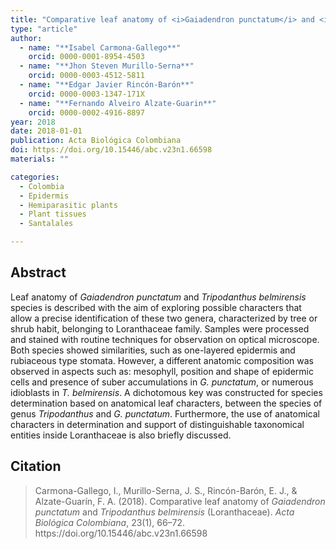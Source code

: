 ```yaml
---
title: "Comparative leaf anatomy of <i>Gaiadendron punctatum</i> and <i>Tripodanthus belmirensis</i> (Loranthaceae)"
type: "article"
author:
  - name: "**Isabel Carmona-Gallego**"
    orcid: 0000-0001-8954-4503
  - name: "**Jhon Steven Murillo-Serna**"
    orcid: 0000-0003-4512-5811
  - name: "**Edgar Javier Rincón-Barón**"
    orcid: 0000-0003-1347-171X
  - name: "**Fernando Alveiro Alzate-Guarin**"
    orcid: 0000-0002-4916-8897
year: 2018
date: 2018-01-01
publication: Acta Biológica Colombiana
doi: https://doi.org/10.15446/abc.v23n1.66598
materials: ""

categories:
  - Colombia
  - Epidermis
  - Hemiparasitic plants
  - Plant tissues
  - Santalales

---
```


## Abstract

Leaf anatomy of *Gaiadendron punctatum* and *Tripodanthus belmirensis* species is described with the aim of exploring possible characters that allow a precise identification of these two genera, characterized by tree or shrub habit, belonging to Loranthaceae family. Samples were processed and stained with routine techniques for observation on optical microscope. Both species showed similarities, such as one-layered epidermis and rubiaceous type stomata. However, a different anatomic composition was observed in aspects such as: mesophyll, position and shape of epidermic cells and presence of suber accumulations in *G. punctatum*, or numerous idioblasts in *T. belmirensis*. A dichotomous key was constructed for species determination based on anatomical leaf characters, between the species of genus *Tripodanthus* and *G. punctatum*. Furthermore, the use of anatomical characters in determination and support of distinguishable taxonomical entities inside Loranthaceae is also briefly discussed.

## Citation

> Carmona-Gallego, I., Murillo-Serna, J. S., Rincón-Barón, E. J., & Alzate-Guarín, F. A. (2018). Comparative leaf anatomy of *Gaiadendron punctatum* and *Tripodanthus belmirensis* (Loranthaceae). *Acta Biológica Colombiana*, 23(1), 66–72. https://doi.org/10.15446/abc.v23n1.66598
